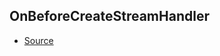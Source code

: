 ## OnBeforeCreateStreamHandler



- [Source](https://github.com/Androz2091/discord-player/blob/28ec2ed/packages/discord-player/src/Structures/GuildQueue.ts#L56)